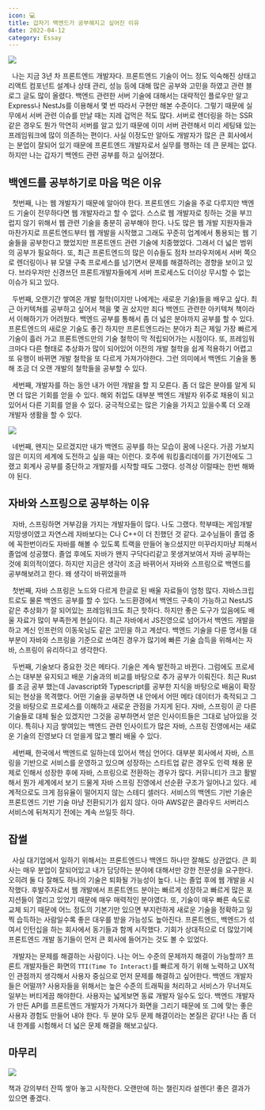 ```yaml
---
icon: 💻
title: 갑자기 백엔드가 공부해지고 싶어진 이유
date: 2022-04-12
category: Essay
---
```


![](./images/Castle.png)

&nbsp; 나는 지금 3년 차 프론트엔드 개발자다. 프론트엔드 기술이 어느 정도 익숙해진 상태고 리액트 컴포넌트 설계나 상태 관리, 성능 등에 대해 많은 공부와 고민을 하였고 관련 블로그 글도 많이 올렸다. 백엔드 관련한 서버 기술에 대해서는 대략적인 플로우만 알고 Express나 NestJs를 이용해서 몇 번 따라서 구현만 해본 수준이다. 그렇기 때문에 실무에서 서버 관련 이슈를 만날 때는 지레 겁먹은 적도 많다. 서버로 렌더링을 하는 SSR 같은 경우도 뭔가 막연히 서버를 알고 있기 때문에 이미 서버 관련해서 미리 세팅돼 있는 프레임워크에 많이 의존하는 편이다. 사실 이정도만 알아도 개발자가 많은 큰 회사에서는 분업이 잘되어 있기 때문에 프론트엔드 개발자로서 실무를 행하는 데 큰 문제는 없다. 하지만 나는 갑자기 백엔드 관련 공부를 하고 싶어졌다.

## 백엔드를 공부하기로 마음 먹은 이유

&nbsp; 첫번째, 나는 웹 개발자기 때문에 알아야 한다. 프론트엔드 기술을 주로 다루지만 백엔드 기술이 전무하다면 웹 개발자라고 할 수 없다. 스스로 웹 개발자로 칭하는 것을 부끄럽지 않기 위해서 웹 관련 기술을 충분히 공부해야 한다. 나도 많은 웹 개발 지원자들과 마찬가지로 프론트엔드부터 웹 개발을 시작했고 그래도 꾸준히 업계에서 통용되는 웹 기술들을 공부한다고 했었지만 프론트엔드 관련 기술에 치중했었다. 그래서 더 넓은 범위의 공부가 필요하다. 또, 최근 프론트엔드의 많은 이슈들도 점차 브라우저에서 서버 쪽으로 렌더링이나 뷰 모델 구축 프로세스를 넘기면서 문제를 해결하려는 경향을 보이고 있다. 브라우저만 신경쓰던 프론트개발자들에게 서버 프로세스도 더이상 무시할 수 없는 이슈가 되고 있다.

&nbsp; 두번째, 오랜기간 쌓여온 개발 철학(이지만 나에게는 새로운 기술)들을 배우고 싶다. 최근 아키텍쳐를 공부하고 싶어서 책을 몇 권 샀지만 죄다 백엔드 관련한 아키텍쳐 책이라서 이해하기가 어려웠다. 백엔드 공부를 통해서 좀 더 넓은 분야까지 공부를 할 수 있다. 프론트엔드의 새로운 기술도 좋긴 하지만 프론트엔드라는 분야가 최근 제일 가장 빠르게 기술이 흘러 가고 프론트엔드만의 기술 철학이 막 적립되어가는 시점이다. 또, 프레임워크마다 다른 형태로 추상화가 많이 되어있어 이전의 개발 철학을 쉽게 적용하기 어렵고 또 유행이 바뀌면 개발 철학을 또 다르게 가져가야한다. 그런 의미에서 백엔드 기술을 통해 조금 더 오랜 개발의 철학들을 공부할 수 있다.

&nbsp; 세번째, 개발자를 하는 동안 내가 어떤 개발을 할 지 모른다. 좀 더 많은 분야를 알게 되면 더 많은 기회를 얻을 수 있다. 해외 취업도 대부분 백엔드 개발자 위주로 채용이 되고 있어서 다른 기회를 얻을 수 있다. 궁극적으로는 많은 기술을 가지고 있을수록 더 오래 개발자 생활을 할 수 있다.

![](./images/backendBrain.png)

&nbsp; 네번째, 왠지는 모르겠지만 내가 백엔드 공부를 하는 모습이 꿈에 나온다. 가끔 가보지 않은 미지의 세계에 도전하고 싶을 때는 이런다. 호주에 워킹홀리데이를 가기전에도 그랬고 회계사 공부를 중단하고 개발자를 시작할 때도 그랬다. 성격상 이럴때는 한번 해봐야 된다.

## 자바와 스프링으로 공부하는 이유

&nbsp; 자바, 스프링하면 거부감을 가지는 개발자들이 많다. 나도 그랬다. 학부때는 게임개발 지망생이였고 자연스레 자바보다는 C나 C++이 더 친했던 것 같다. 교수님들이 졸업 중에 꼭한번이라도 자바를 해볼 수 있도록 트랙을 만들어 놓으셨지만 미꾸라지마냥 피해서 졸업에 성공했다. 졸업 후에도 자바가 왠지 구닥다리같고 못생겨보여서 자바 공부하는 것에 회의적이였다. 하지만 지금은 생각이 조금 바뀌어서 자바와 스프링으로 백엔드를 공부해보려고 한다. 왜 생각이 바뀌었을까

&nbsp; 첫번째, 자바 스프링은 노드와 다르게 한글로 된 배울 자료들이 엄청 많다. 자바스크립트로도 물론 백엔드 공부를 할 수 있다. 노드환경에서 백엔드 구축이 가능하고 NestJS 같은 추상화가 잘 되어있는 프레임워크도 최근 핫하다. 하지만 좋은 도구가 있음에도 배울 자료가 많이 부족한게 현실이다. 최근 자바에서 JS진영으로 넘어가서 백엔드 개발을 하고 계신 인프런의 이동욱님도 같은 고민을 하고 계셨다. 백엔드 기술을 다룬 명서들 대부분이 자바와 스프링을 기준으로 쓰여진 경우가 많기에 빠른 기술 습득을 위해서는 자바, 스프링이 유리하다고 생각한다.

&nbsp; 두번째, 기술보다 중요한 것은 메타다. 기술은 계속 발전하고 바뀐다. 그럼에도 프로세스는 대부분 유지되고 배운 기술과의 비교를 바탕으로 추가 공부가 이뤄진다. 최근 Rust를 조금 공부 했는데 Javascript와 Typescript를 공부한 지식을 바탕으로 배움이 확장되는 현상을 목격했다. 어떤 기술을 공부하면 내 안에서 어떤 메타 데이터가 축적되고 그것을 바탕으로 프로세스를 이해하고 새로운 관점을 가지게 된다. 자바, 스프링이 곧 다른 기술들로 대체 될순 있겠지만 그것을 공부하면서 얻은 인사이트들은 그대로 남아있을 것이다. 특히나 지금 쌓여있는 백엔드 관련 인사이트가 많은 자바, 스프링 진영에서는 새로운 기술의 진영보다 더 얻을게 많고 빨리 배울 수 있다.

&nbsp; 세번째, 한국에서 백엔드로 일하는데 있어서 핵심 언어다. 대부분 회사에서 자바, 스프링을 기반으로 서비스를 운영하고 있으며 성장하는 스타트업 같은 경우도 인력 채용 문제로 인해서 성장한 후에 자바, 스프링으로 전환하는 경우가 많다. 커뮤니티가 크고 활발해서 뭔가 세계에서 보기 드물게 자바 스프링 진영에서 선순환 구조가 일어나고 있다. 세계적으로도 크게 점유율이 떨어지지 않는 스테디 셀러다. 서비스의 백엔드 기반 기술은 프론트엔드 기반 기술 마냥 전환되기가 쉽지 않다. 아마 AWS같은 클라우드 서버리스 서비스에 뒤쳐지기 전에는 계속 쓰일듯 하다.

## 잡썰

&nbsp; 사실 대기업에서 일하기 위해서는 프론트엔드나 백엔드 하나만 잘해도 상관없다. 큰 회사는 매우 분업이 잘되어있고 내가 담당하는 분야에 대해서만 강한 전문성을 요구한다. 오히려 둘 다 잘해도 하나의 기술은 퇴화될 가능성이 높다. 나는 졸업 후에 웹 개발을 시작했다. 후발주자로서 웹 개발에서 프론트엔드 분야는 빠르게 성장하고 빠르게 많은 포지션들이 열리고 있었기 때문에 매우 매력적인 분야였다. 또, 기술이 매우 빠른 속도로 교체 되기 때문에 어느 정도의 기본기만 있으면 부지런하게 새로운 기술을 정확하고 일찍 습득하는 사람일수록 좋은 대우를 받을 가능성도 높아진다. 프론트엔드, 백엔드가 섞여서 인턴십을 하는 회사에서 동기들과 함께 시작했다. 기회가 상대적으로 더 많았기에 프론트엔드 개발 동기들이 먼저 큰 회사에 들어가는 것도 볼 수 있었다.

&nbsp; 개발자는 문제를 해결하는 사람이다. 나는 어느 수준의 문제까지 해결이 가능할까? 프론트 개발자들은 화면의 `TTI(Time To Interact)`를 빠르게 하기 위해 노력하고 UX적인 관점까지 생각해서 사용자 중심으로 먼저 문제를 해결하고 싶어한다. 백엔드 개발자들은 어떨까? 사용자들을 위해서는 높은 수준의 트래픽을 처리하고 서비스가 무너져도 일부는 버티게끔 해야한다. 사용자는 넓게보면 동료 개발자 일수도 있다. 백엔드 개발자가 만든 API를 프론트엔드 개발자가 가져다가 화면을 그리기 때문에 또 그에 맞는 좋은 사용자 경험도 만들어 내야 한다. 두 분야 모두 문제 해결이라는 본질은 같다! 나는 좀 더 내 한계를 시험해서 더 넓은 문제 해결을 해보고싶다.

## 마무리

![](./images/books.png)

책과 강의부터 잔뜩 쌓아 놓고 시작한다. 오랜만에 하는 챌린지라 설렌다! 좋은 결과가 있으면 좋겠다.
